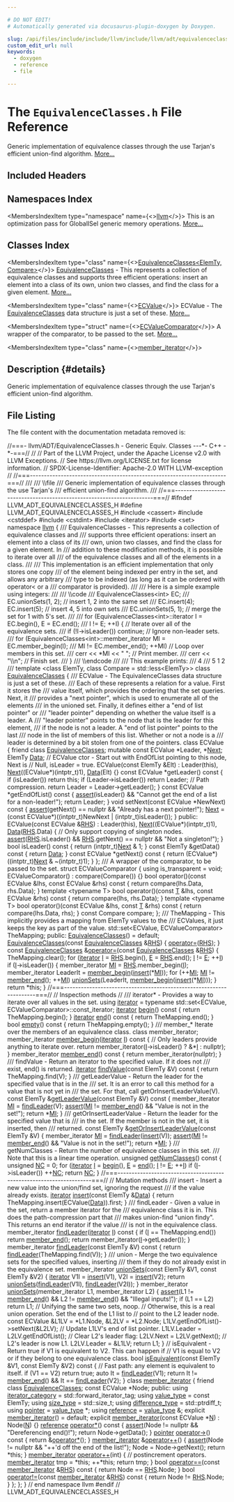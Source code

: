 ```yaml
---

# DO NOT EDIT!
# Automatically generated via docusaurus-plugin-doxygen by Doxygen.

slug: /api/files/include/include/llvm/include/llvm/adt/equivalenceclasses-h
custom_edit_url: null
keywords:
  - doxygen
  - reference
  - file

---
```





# The `EquivalenceClasses.h` File Reference

<DoxygenPage pluginConfig={pluginConfig}>

Generic implementation of equivalence classes through the use Tarjan&#39;s efficient union-find algorithm. <a href="#details">More...</a>

## Included Headers

<IncludesList>
<IncludesListItem
  filePath="cassert"
  permalink=""
  isLocal="false" />
<IncludesListItem
  filePath="cstddef"
  permalink=""
  isLocal="false" />
<IncludesListItem
  filePath="cstdint"
  permalink=""
  isLocal="false" />
<IncludesListItem
  filePath="iterator"
  permalink=""
  isLocal="false" />
<IncludesListItem
  filePath="set"
  permalink=""
  isLocal="false" />
</IncludesList>

## Namespaces Index

<MembersIndex>

<MembersIndexItem
  type="namespace"
  name={<><a href="/docs/api/namespaces/llvm">llvm</a></>}>
This is an optimization pass for GlobalISel generic memory operations. <a href="/docs/api/namespaces/llvm/#details">More...</a>
</MembersIndexItem>

</MembersIndex>

## Classes Index

<MembersIndex>

<MembersIndexItem
  type="class"
  name={<><a href="/docs/api/classes/llvm/equivalenceclasses">EquivalenceClasses&lt;ElemTy, Compare&gt;</a></>}>
<a href="/docs/api/classes/llvm/equivalenceclasses">EquivalenceClasses</a> - This represents a collection of equivalence classes and supports three efficient operations: insert an element into a class of its own, union two classes, and find the class for a given element. <a href="/docs/api/classes/llvm/equivalenceclasses/#details">More...</a>
</MembersIndexItem>

<MembersIndexItem
  type="class"
  name={<><a href="/docs/api/classes/llvm/equivalenceclasses/ecvalue">ECValue</a></>}>
ECValue - The <a href="/docs/api/classes/llvm/equivalenceclasses">EquivalenceClasses</a> data structure is just a set of these. <a href="/docs/api/classes/llvm/equivalenceclasses/ecvalue/#details">More...</a>
</MembersIndexItem>

<MembersIndexItem
  type="struct"
  name={<><a href="/docs/api/structs/llvm/equivalenceclasses/ecvaluecomparator">ECValueComparator</a></>}>
A wrapper of the comparator, to be passed to the set. <a href="/docs/api/structs/llvm/equivalenceclasses/ecvaluecomparator/#details">More...</a>
</MembersIndexItem>

<MembersIndexItem
  type="class"
  name={<><a href="/docs/api/classes/llvm/equivalenceclasses/member-iterator">member_iterator</a></>}>
</MembersIndexItem>

</MembersIndex>

## Description {#details}

Generic implementation of equivalence classes through the use Tarjan&#39;s efficient union-find algorithm.

## File Listing

The file content with the documentation metadata removed is:

<ProgramListing>

<Link id="l00001" /><CodeLine lineNumber="1"><span class="doxyHighlightComment">//===- llvm/ADT/EquivalenceClasses.h - Generic Equiv. Classes ---&#42;- C++ -&#42;-===//</span></CodeLine>
<Link id="l00002" /><CodeLine lineNumber="2"><span class="doxyHighlightComment">//</span></CodeLine>
<Link id="l00003" /><CodeLine lineNumber="3"><span class="doxyHighlightComment">// Part of the LLVM Project, under the Apache License v2.0 with LLVM Exceptions.</span></CodeLine>
<Link id="l00004" /><CodeLine lineNumber="4"><span class="doxyHighlightComment">// See https://llvm.org/LICENSE.txt for license information.</span></CodeLine>
<Link id="l00005" /><CodeLine lineNumber="5"><span class="doxyHighlightComment">// SPDX-License-Identifier: Apache-2.0 WITH LLVM-exception</span></CodeLine>
<Link id="l00006" /><CodeLine lineNumber="6"><span class="doxyHighlightComment">//</span></CodeLine>
<Link id="l00007" /><CodeLine lineNumber="7"><span class="doxyHighlightComment">//===----------------------------------------------------------------------===//</span></CodeLine>
<Link id="l00008" /><CodeLine lineNumber="8"><span class="doxyHighlightComment">///</span></CodeLine>
<Link id="l00009" /><CodeLine lineNumber="9"><span class="doxyHighlightComment">/// \\file</span></CodeLine>
<Link id="l00010" /><CodeLine lineNumber="10"><span class="doxyHighlightComment">/// Generic implementation of equivalence classes through the use Tarjan&#39;s</span></CodeLine>
<Link id="l00011" /><CodeLine lineNumber="11"><span class="doxyHighlightComment">/// efficient union-find algorithm.</span></CodeLine>
<Link id="l00012" /><CodeLine lineNumber="12"><span class="doxyHighlightComment">///</span></CodeLine>
<Link id="l00013" /><CodeLine lineNumber="13"><span class="doxyHighlightComment">//===----------------------------------------------------------------------===//</span></CodeLine>
<Link id="l00014" /><CodeLine lineNumber="14"></CodeLine>
<Link id="l00015" /><CodeLine lineNumber="15"><span class="doxyHighlightPreprocessor">#ifndef LLVM&#95;ADT&#95;EQUIVALENCECLASSES&#95;H</span></CodeLine>
<Link id="l00016" /><CodeLine lineNumber="16"><span class="doxyHighlightPreprocessor">#define LLVM&#95;ADT&#95;EQUIVALENCECLASSES&#95;H</span></CodeLine>
<Link id="l00017" /><CodeLine lineNumber="17"></CodeLine>
<Link id="l00018" /><CodeLine lineNumber="18"><span class="doxyHighlightPreprocessor">#include &lt;cassert&gt;</span></CodeLine>
<Link id="l00019" /><CodeLine lineNumber="19"><span class="doxyHighlightPreprocessor">#include &lt;cstddef&gt;</span></CodeLine>
<Link id="l00020" /><CodeLine lineNumber="20"><span class="doxyHighlightPreprocessor">#include &lt;cstdint&gt;</span></CodeLine>
<Link id="l00021" /><CodeLine lineNumber="21"><span class="doxyHighlightPreprocessor">#include &lt;iterator&gt;</span></CodeLine>
<Link id="l00022" /><CodeLine lineNumber="22"><span class="doxyHighlightPreprocessor">#include &lt;set&gt;</span></CodeLine>
<Link id="l00023" /><CodeLine lineNumber="23"></CodeLine>
<Link id="l00024" /><CodeLine lineNumber="24"><span class="doxyHighlightKeyword">namespace </span><span class="doxyHighlight"><a href="/docs/api/namespaces/llvm">llvm</a> &#123;</span></CodeLine>
<Link id="l00025" /><CodeLine lineNumber="25"></CodeLine>
<Link id="l00026" /><CodeLine lineNumber="26"><span class="doxyHighlightComment">/// EquivalenceClasses - This represents a collection of equivalence classes and</span></CodeLine>
<Link id="l00027" /><CodeLine lineNumber="27"><span class="doxyHighlightComment">/// supports three efficient operations: insert an element into a class of its</span></CodeLine>
<Link id="l00028" /><CodeLine lineNumber="28"><span class="doxyHighlightComment">/// own, union two classes, and find the class for a given element.  In</span></CodeLine>
<Link id="l00029" /><CodeLine lineNumber="29"><span class="doxyHighlightComment">/// addition to these modification methods, it is possible to iterate over all</span></CodeLine>
<Link id="l00030" /><CodeLine lineNumber="30"><span class="doxyHighlightComment">/// of the equivalence classes and all of the elements in a class.</span></CodeLine>
<Link id="l00031" /><CodeLine lineNumber="31"><span class="doxyHighlightComment">///</span></CodeLine>
<Link id="l00032" /><CodeLine lineNumber="32"><span class="doxyHighlightComment">/// This implementation is an efficient implementation that only stores one copy</span></CodeLine>
<Link id="l00033" /><CodeLine lineNumber="33"><span class="doxyHighlightComment">/// of the element being indexed per entry in the set, and allows any arbitrary</span></CodeLine>
<Link id="l00034" /><CodeLine lineNumber="34"><span class="doxyHighlightComment">/// type to be indexed (as long as it can be ordered with operator&lt; or a</span></CodeLine>
<Link id="l00035" /><CodeLine lineNumber="35"><span class="doxyHighlightComment">/// comparator is provided).</span></CodeLine>
<Link id="l00036" /><CodeLine lineNumber="36"><span class="doxyHighlightComment">///</span></CodeLine>
<Link id="l00037" /><CodeLine lineNumber="37"><span class="doxyHighlightComment">/// Here is a simple example using integers:</span></CodeLine>
<Link id="l00038" /><CodeLine lineNumber="38"><span class="doxyHighlightComment">///</span></CodeLine>
<Link id="l00039" /><CodeLine lineNumber="39"><span class="doxyHighlightComment">/// \\code</span></CodeLine>
<Link id="l00040" /><CodeLine lineNumber="40"><span class="doxyHighlightComment">///  EquivalenceClasses&lt;int&gt; EC;</span></CodeLine>
<Link id="l00041" /><CodeLine lineNumber="41"><span class="doxyHighlightComment">///  EC.unionSets(1, 2);                // insert 1, 2 into the same set</span></CodeLine>
<Link id="l00042" /><CodeLine lineNumber="42"><span class="doxyHighlightComment">///  EC.insert(4); EC.insert(5);        // insert 4, 5 into own sets</span></CodeLine>
<Link id="l00043" /><CodeLine lineNumber="43"><span class="doxyHighlightComment">///  EC.unionSets(5, 1);                // merge the set for 1 with 5&#39;s set.</span></CodeLine>
<Link id="l00044" /><CodeLine lineNumber="44"><span class="doxyHighlightComment">///</span></CodeLine>
<Link id="l00045" /><CodeLine lineNumber="45"><span class="doxyHighlightComment">///  for (EquivalenceClasses&lt;int&gt;::iterator I = EC.begin(), E = EC.end();</span></CodeLine>
<Link id="l00046" /><CodeLine lineNumber="46"><span class="doxyHighlightComment">///       I != E; ++I) &#123;           // Iterate over all of the equivalence sets.</span></CodeLine>
<Link id="l00047" /><CodeLine lineNumber="47"><span class="doxyHighlightComment">///    if (!I-&gt;isLeader()) continue;   // Ignore non-leader sets.</span></CodeLine>
<Link id="l00048" /><CodeLine lineNumber="48"><span class="doxyHighlightComment">///    for (EquivalenceClasses&lt;int&gt;::member&#95;iterator MI = EC.member&#95;begin(I);</span></CodeLine>
<Link id="l00049" /><CodeLine lineNumber="49"><span class="doxyHighlightComment">///         MI != EC.member&#95;end(); ++MI)   // Loop over members in this set.</span></CodeLine>
<Link id="l00050" /><CodeLine lineNumber="50"><span class="doxyHighlightComment">///      cerr &lt;&lt; &#42;MI &lt;&lt; &quot; &quot;;  // Print member.</span></CodeLine>
<Link id="l00051" /><CodeLine lineNumber="51"><span class="doxyHighlightComment">///    cerr &lt;&lt; &quot;\\n&quot;;   // Finish set.</span></CodeLine>
<Link id="l00052" /><CodeLine lineNumber="52"><span class="doxyHighlightComment">///  &#125;</span></CodeLine>
<Link id="l00053" /><CodeLine lineNumber="53"><span class="doxyHighlightComment">/// \\endcode</span></CodeLine>
<Link id="l00054" /><CodeLine lineNumber="54"><span class="doxyHighlightComment">///</span></CodeLine>
<Link id="l00055" /><CodeLine lineNumber="55"><span class="doxyHighlightComment">/// This example prints:</span></CodeLine>
<Link id="l00056" /><CodeLine lineNumber="56"><span class="doxyHighlightComment">///   4</span></CodeLine>
<Link id="l00057" /><CodeLine lineNumber="57"><span class="doxyHighlightComment">///   5 1 2</span></CodeLine>
<Link id="l00058" /><CodeLine lineNumber="58"><span class="doxyHighlightComment">///</span></CodeLine>
<Link id="l00059" /><CodeLine lineNumber="59"><span class="doxyHighlightKeyword">template</span><span class="doxyHighlight"> &lt;</span><span class="doxyHighlightKeyword">class</span><span class="doxyHighlight"> ElemTy, </span><span class="doxyHighlightKeyword">class</span><span class="doxyHighlight"> Compare = std::less&lt;ElemTy&gt;&gt;</span></CodeLine>
<Link id="l00060" /><CodeLine lineNumber="60" lineLink="/docs/api/classes/llvm/equivalenceclasses"><span class="doxyHighlightKeyword">class </span><span class="doxyHighlight"><a href="/docs/api/classes/llvm/equivalenceclasses/#a9dc0b27026bcd7953eada1a9f3c6d1c8">EquivalenceClasses</a> &#123;</span></CodeLine>
<Link id="l00061" /><CodeLine lineNumber="61"><span class="doxyHighlightComment">  /// ECValue - The EquivalenceClasses data structure is just a set of these.</span></CodeLine>
<Link id="l00062" /><CodeLine lineNumber="62"><span class="doxyHighlightComment">  /// Each of these represents a relation for a value.  First it stores the</span></CodeLine>
<Link id="l00063" /><CodeLine lineNumber="63"><span class="doxyHighlightComment">  /// value itself, which provides the ordering that the set queries.  Next, it</span></CodeLine>
<Link id="l00064" /><CodeLine lineNumber="64"><span class="doxyHighlightComment">  /// provides a &quot;next pointer&quot;, which is used to enumerate all of the elements</span></CodeLine>
<Link id="l00065" /><CodeLine lineNumber="65"><span class="doxyHighlightComment">  /// in the unioned set.  Finally, it defines either a &quot;end of list pointer&quot; or</span></CodeLine>
<Link id="l00066" /><CodeLine lineNumber="66"><span class="doxyHighlightComment">  /// &quot;leader pointer&quot; depending on whether the value itself is a leader.  A</span></CodeLine>
<Link id="l00067" /><CodeLine lineNumber="67"><span class="doxyHighlightComment">  /// &quot;leader pointer&quot; points to the node that is the leader for this element,</span></CodeLine>
<Link id="l00068" /><CodeLine lineNumber="68"><span class="doxyHighlightComment">  /// if the node is not a leader.  A &quot;end of list pointer&quot; points to the last</span></CodeLine>
<Link id="l00069" /><CodeLine lineNumber="69"><span class="doxyHighlightComment">  /// node in the list of members of this list.  Whether or not a node is a</span></CodeLine>
<Link id="l00070" /><CodeLine lineNumber="70"><span class="doxyHighlightComment">  /// leader is determined by a bit stolen from one of the pointers.</span></CodeLine>
<Link id="l00071" /><CodeLine lineNumber="71"><span class="doxyHighlight">  </span><span class="doxyHighlightKeyword">class </span><span class="doxyHighlight">ECValue &#123;</span></CodeLine>
<Link id="l00072" /><CodeLine lineNumber="72"><span class="doxyHighlight">    </span><span class="doxyHighlightKeyword">friend</span><span class="doxyHighlight"> </span><span class="doxyHighlightKeyword">class </span><span class="doxyHighlight"><a href="/docs/api/classes/llvm/equivalenceclasses/#a9dc0b27026bcd7953eada1a9f3c6d1c8">EquivalenceClasses</a>;</span></CodeLine>
<Link id="l00073" /><CodeLine lineNumber="73"></CodeLine>
<Link id="l00074" /><CodeLine lineNumber="74"><span class="doxyHighlight">    </span><span class="doxyHighlightKeyword">mutable</span><span class="doxyHighlight"> </span><span class="doxyHighlightKeyword">const</span><span class="doxyHighlight"> ECValue &#42;Leader, &#42;<a href="/docs/api/namespaces/llvm/#ab13c360340346d082b959b8cd79f2c1a">Next</a>;</span></CodeLine>
<Link id="l00075" /><CodeLine lineNumber="75"><span class="doxyHighlight">    ElemTy <a href="/docs/api/namespaces/llvm/#aa20539e89704d20b98b97e9c3feac934">Data</a>;</span></CodeLine>
<Link id="l00076" /><CodeLine lineNumber="76"></CodeLine>
<Link id="l00077" /><CodeLine lineNumber="77"><span class="doxyHighlight">    </span><span class="doxyHighlightComment">// ECValue ctor - Start out with EndOfList pointing to this node, Next is</span></CodeLine>
<Link id="l00078" /><CodeLine lineNumber="78"><span class="doxyHighlight">    </span><span class="doxyHighlightComment">// Null, isLeader = true.</span></CodeLine>
<Link id="l00079" /><CodeLine lineNumber="79"><span class="doxyHighlight">    ECValue(</span><span class="doxyHighlightKeyword">const</span><span class="doxyHighlight"> ElemTy &amp;Elt)</span></CodeLine>
<Link id="l00080" /><CodeLine lineNumber="80"><span class="doxyHighlight">      : Leader(</span><span class="doxyHighlightKeyword">this</span><span class="doxyHighlight">), <a href="/docs/api/namespaces/llvm/#ab13c360340346d082b959b8cd79f2c1a">Next</a>((ECValue&#42;)(intptr&#95;t)1), <a href="/docs/api/namespaces/llvm/#aa20539e89704d20b98b97e9c3feac934">Data</a>(Elt) &#123;&#125;</span></CodeLine>
<Link id="l00081" /><CodeLine lineNumber="81"></CodeLine>
<Link id="l00082" /><CodeLine lineNumber="82"><span class="doxyHighlight">    </span><span class="doxyHighlightKeyword">const</span><span class="doxyHighlight"> ECValue &#42;getLeader()</span><span class="doxyHighlightKeyword"> const </span><span class="doxyHighlight">&#123;</span></CodeLine>
<Link id="l00083" /><CodeLine lineNumber="83"><span class="doxyHighlight">      </span><span class="doxyHighlightKeywordFlow">if</span><span class="doxyHighlight"> (isLeader()) </span><span class="doxyHighlightKeywordFlow">return</span><span class="doxyHighlight"> </span><span class="doxyHighlightKeyword">this</span><span class="doxyHighlight">;</span></CodeLine>
<Link id="l00084" /><CodeLine lineNumber="84"><span class="doxyHighlight">      </span><span class="doxyHighlightKeywordFlow">if</span><span class="doxyHighlight"> (Leader-&gt;isLeader()) </span><span class="doxyHighlightKeywordFlow">return</span><span class="doxyHighlight"> Leader;</span></CodeLine>
<Link id="l00085" /><CodeLine lineNumber="85"><span class="doxyHighlight">      </span><span class="doxyHighlightComment">// Path compression.</span></CodeLine>
<Link id="l00086" /><CodeLine lineNumber="86"><span class="doxyHighlight">      </span><span class="doxyHighlightKeywordFlow">return</span><span class="doxyHighlight"> Leader = Leader-&gt;getLeader();</span></CodeLine>
<Link id="l00087" /><CodeLine lineNumber="87"><span class="doxyHighlight">    &#125;</span></CodeLine>
<Link id="l00088" /><CodeLine lineNumber="88"></CodeLine>
<Link id="l00089" /><CodeLine lineNumber="89"><span class="doxyHighlight">    </span><span class="doxyHighlightKeyword">const</span><span class="doxyHighlight"> ECValue &#42;getEndOfList()</span><span class="doxyHighlightKeyword"> const </span><span class="doxyHighlight">&#123;</span></CodeLine>
<Link id="l00090" /><CodeLine lineNumber="90"><span class="doxyHighlight">      <a href="/docs/api/files/lib/lib/target/lib/target/amdgpu/silowercontrolflow-cpp/#a4868c5d81c5ccc98c47aeab6244346a0">assert</a>(isLeader() &amp;&amp; </span><span class="doxyHighlightStringLiteral">&quot;Cannot get the end of a list for a non-leader!&quot;</span><span class="doxyHighlight">);</span></CodeLine>
<Link id="l00091" /><CodeLine lineNumber="91"><span class="doxyHighlight">      </span><span class="doxyHighlightKeywordFlow">return</span><span class="doxyHighlight"> Leader;</span></CodeLine>
<Link id="l00092" /><CodeLine lineNumber="92"><span class="doxyHighlight">    &#125;</span></CodeLine>
<Link id="l00093" /><CodeLine lineNumber="93"></CodeLine>
<Link id="l00094" /><CodeLine lineNumber="94"><span class="doxyHighlight">    </span><span class="doxyHighlightKeywordType">void</span><span class="doxyHighlight"> setNext(</span><span class="doxyHighlightKeyword">const</span><span class="doxyHighlight"> ECValue &#42;NewNext)</span><span class="doxyHighlightKeyword"> const </span><span class="doxyHighlight">&#123;</span></CodeLine>
<Link id="l00095" /><CodeLine lineNumber="95"><span class="doxyHighlight">      <a href="/docs/api/files/lib/lib/target/lib/target/amdgpu/silowercontrolflow-cpp/#a4868c5d81c5ccc98c47aeab6244346a0">assert</a>(getNext() == </span><span class="doxyHighlightKeyword">nullptr</span><span class="doxyHighlight"> &amp;&amp; </span><span class="doxyHighlightStringLiteral">&quot;Already has a next pointer!&quot;</span><span class="doxyHighlight">);</span></CodeLine>
<Link id="l00096" /><CodeLine lineNumber="96"><span class="doxyHighlight">      <a href="/docs/api/namespaces/llvm/#ab13c360340346d082b959b8cd79f2c1a">Next</a> = (</span><span class="doxyHighlightKeyword">const</span><span class="doxyHighlight"> ECValue&#42;)((intptr&#95;t)NewNext | (intptr&#95;t)isLeader());</span></CodeLine>
<Link id="l00097" /><CodeLine lineNumber="97"><span class="doxyHighlight">    &#125;</span></CodeLine>
<Link id="l00098" /><CodeLine lineNumber="98"></CodeLine>
<Link id="l00099" /><CodeLine lineNumber="99"><span class="doxyHighlight">  </span><span class="doxyHighlightKeyword">public</span><span class="doxyHighlight">:</span></CodeLine>
<Link id="l00100" /><CodeLine lineNumber="100"><span class="doxyHighlight">    ECValue(</span><span class="doxyHighlightKeyword">const</span><span class="doxyHighlight"> ECValue &amp;<a href="/docs/api/files/lib/lib/target/lib/target/x86/x86partialreduction-cpp/#a87b8bfbbe9d8f7146d7f20a5fb42efd0">RHS</a>) : Leader(</span><span class="doxyHighlightKeyword">this</span><span class="doxyHighlight">), <a href="/docs/api/namespaces/llvm/#ab13c360340346d082b959b8cd79f2c1a">Next</a>((ECValue&#42;)(intptr&#95;t)1),</span></CodeLine>
<Link id="l00101" /><CodeLine lineNumber="101"><span class="doxyHighlight">                                  <a href="/docs/api/namespaces/llvm/#aa20539e89704d20b98b97e9c3feac934">Data</a>(<a href="/docs/api/files/lib/lib/target/lib/target/x86/x86partialreduction-cpp/#a87b8bfbbe9d8f7146d7f20a5fb42efd0">RHS</a>.Data) &#123;</span></CodeLine>
<Link id="l00102" /><CodeLine lineNumber="102"><span class="doxyHighlight">      </span><span class="doxyHighlightComment">// Only support copying of singleton nodes.</span></CodeLine>
<Link id="l00103" /><CodeLine lineNumber="103"><span class="doxyHighlight">      <a href="/docs/api/files/lib/lib/target/lib/target/amdgpu/silowercontrolflow-cpp/#a4868c5d81c5ccc98c47aeab6244346a0">assert</a>(<a href="/docs/api/files/lib/lib/target/lib/target/x86/x86partialreduction-cpp/#a87b8bfbbe9d8f7146d7f20a5fb42efd0">RHS</a>.isLeader() &amp;&amp; <a href="/docs/api/files/lib/lib/target/lib/target/x86/x86partialreduction-cpp/#a87b8bfbbe9d8f7146d7f20a5fb42efd0">RHS</a>.getNext() == </span><span class="doxyHighlightKeyword">nullptr</span><span class="doxyHighlight"> &amp;&amp; </span><span class="doxyHighlightStringLiteral">&quot;Not a singleton!&quot;</span><span class="doxyHighlight">);</span></CodeLine>
<Link id="l00104" /><CodeLine lineNumber="104"><span class="doxyHighlight">    &#125;</span></CodeLine>
<Link id="l00105" /><CodeLine lineNumber="105"></CodeLine>
<Link id="l00106" /><CodeLine lineNumber="106"><span class="doxyHighlight">    </span><span class="doxyHighlightKeywordType">bool</span><span class="doxyHighlight"> isLeader()</span><span class="doxyHighlightKeyword"> const </span><span class="doxyHighlight">&#123; </span><span class="doxyHighlightKeywordFlow">return</span><span class="doxyHighlight"> (intptr&#95;t)<a href="/docs/api/namespaces/llvm/#ab13c360340346d082b959b8cd79f2c1a">Next</a> &amp; 1; &#125;</span></CodeLine>
<Link id="l00107" /><CodeLine lineNumber="107"><span class="doxyHighlight">    </span><span class="doxyHighlightKeyword">const</span><span class="doxyHighlight"> ElemTy &amp;getData()</span><span class="doxyHighlightKeyword"> const </span><span class="doxyHighlight">&#123; </span><span class="doxyHighlightKeywordFlow">return</span><span class="doxyHighlight"> <a href="/docs/api/namespaces/llvm/#aa20539e89704d20b98b97e9c3feac934">Data</a>; &#125;</span></CodeLine>
<Link id="l00108" /><CodeLine lineNumber="108"></CodeLine>
<Link id="l00109" /><CodeLine lineNumber="109"><span class="doxyHighlight">    </span><span class="doxyHighlightKeyword">const</span><span class="doxyHighlight"> ECValue &#42;getNext()</span><span class="doxyHighlightKeyword"> const </span><span class="doxyHighlight">&#123;</span></CodeLine>
<Link id="l00110" /><CodeLine lineNumber="110"><span class="doxyHighlight">      </span><span class="doxyHighlightKeywordFlow">return</span><span class="doxyHighlight"> (ECValue&#42;)((intptr&#95;t)<a href="/docs/api/namespaces/llvm/#ab13c360340346d082b959b8cd79f2c1a">Next</a> &amp; ~(intptr&#95;t)1);</span></CodeLine>
<Link id="l00111" /><CodeLine lineNumber="111"><span class="doxyHighlight">    &#125;</span></CodeLine>
<Link id="l00112" /><CodeLine lineNumber="112"><span class="doxyHighlight">  &#125;;</span></CodeLine>
<Link id="l00113" /><CodeLine lineNumber="113"></CodeLine>
<Link id="l00114" /><CodeLine lineNumber="114"><span class="doxyHighlightComment">  /// A wrapper of the comparator, to be passed to the set.</span></CodeLine>
<Link id="l00115" /><CodeLine lineNumber="115"><span class="doxyHighlight">  </span><span class="doxyHighlightKeyword">struct </span><span class="doxyHighlight">ECValueComparator &#123;</span></CodeLine>
<Link id="l00116" /><CodeLine lineNumber="116"><span class="doxyHighlight">    </span><span class="doxyHighlightKeyword">using </span><span class="doxyHighlight">is&#95;transparent = void;</span></CodeLine>
<Link id="l00117" /><CodeLine lineNumber="117"></CodeLine>
<Link id="l00118" /><CodeLine lineNumber="118"><span class="doxyHighlight">    ECValueComparator() : compare(Compare()) &#123;&#125;</span></CodeLine>
<Link id="l00119" /><CodeLine lineNumber="119"></CodeLine>
<Link id="l00120" /><CodeLine lineNumber="120"><span class="doxyHighlight">    </span><span class="doxyHighlightKeywordType">bool</span><span class="doxyHighlight"> operator()(</span><span class="doxyHighlightKeyword">const</span><span class="doxyHighlight"> ECValue &amp;lhs, </span><span class="doxyHighlightKeyword">const</span><span class="doxyHighlight"> ECValue &amp;rhs)</span><span class="doxyHighlightKeyword"> const </span><span class="doxyHighlight">&#123;</span></CodeLine>
<Link id="l00121" /><CodeLine lineNumber="121"><span class="doxyHighlight">      </span><span class="doxyHighlightKeywordFlow">return</span><span class="doxyHighlight"> compare(lhs.Data, rhs.Data);</span></CodeLine>
<Link id="l00122" /><CodeLine lineNumber="122"><span class="doxyHighlight">    &#125;</span></CodeLine>
<Link id="l00123" /><CodeLine lineNumber="123"></CodeLine>
<Link id="l00124" /><CodeLine lineNumber="124"><span class="doxyHighlight">    </span><span class="doxyHighlightKeyword">template</span><span class="doxyHighlight"> &lt;</span><span class="doxyHighlightKeyword">typename</span><span class="doxyHighlight"> T&gt;</span></CodeLine>
<Link id="l00125" /><CodeLine lineNumber="125"><span class="doxyHighlight">    </span><span class="doxyHighlightKeywordType">bool</span><span class="doxyHighlight"> operator()(</span><span class="doxyHighlightKeyword">const</span><span class="doxyHighlight"> <a href="/docs/api/files/lib/lib/target/lib/target/mips/mips16isellowering-cpp/#a0acb682b8260ab1c60b918599864e2e5">T</a> &amp;lhs, </span><span class="doxyHighlightKeyword">const</span><span class="doxyHighlight"> ECValue &amp;rhs)</span><span class="doxyHighlightKeyword"> const </span><span class="doxyHighlight">&#123;</span></CodeLine>
<Link id="l00126" /><CodeLine lineNumber="126"><span class="doxyHighlight">      </span><span class="doxyHighlightKeywordFlow">return</span><span class="doxyHighlight"> compare(lhs, rhs.Data);</span></CodeLine>
<Link id="l00127" /><CodeLine lineNumber="127"><span class="doxyHighlight">    &#125;</span></CodeLine>
<Link id="l00128" /><CodeLine lineNumber="128"></CodeLine>
<Link id="l00129" /><CodeLine lineNumber="129"><span class="doxyHighlight">    </span><span class="doxyHighlightKeyword">template</span><span class="doxyHighlight"> &lt;</span><span class="doxyHighlightKeyword">typename</span><span class="doxyHighlight"> T&gt;</span></CodeLine>
<Link id="l00130" /><CodeLine lineNumber="130"><span class="doxyHighlight">    </span><span class="doxyHighlightKeywordType">bool</span><span class="doxyHighlight"> operator()(</span><span class="doxyHighlightKeyword">const</span><span class="doxyHighlight"> ECValue &amp;lhs, </span><span class="doxyHighlightKeyword">const</span><span class="doxyHighlight"> <a href="/docs/api/files/lib/lib/target/lib/target/mips/mips16isellowering-cpp/#a0acb682b8260ab1c60b918599864e2e5">T</a> &amp;rhs)</span><span class="doxyHighlightKeyword"> const </span><span class="doxyHighlight">&#123;</span></CodeLine>
<Link id="l00131" /><CodeLine lineNumber="131"><span class="doxyHighlight">      </span><span class="doxyHighlightKeywordFlow">return</span><span class="doxyHighlight"> compare(lhs.Data, rhs);</span></CodeLine>
<Link id="l00132" /><CodeLine lineNumber="132"><span class="doxyHighlight">    &#125;</span></CodeLine>
<Link id="l00133" /><CodeLine lineNumber="133"></CodeLine>
<Link id="l00134" /><CodeLine lineNumber="134"><span class="doxyHighlight">    </span><span class="doxyHighlightKeyword">const</span><span class="doxyHighlight"> Compare compare;</span></CodeLine>
<Link id="l00135" /><CodeLine lineNumber="135"><span class="doxyHighlight">  &#125;;</span></CodeLine>
<Link id="l00136" /><CodeLine lineNumber="136"></CodeLine>
<Link id="l00137" /><CodeLine lineNumber="137"><span class="doxyHighlightComment">  /// TheMapping - This implicitly provides a mapping from ElemTy values to the</span></CodeLine>
<Link id="l00138" /><CodeLine lineNumber="138"><span class="doxyHighlightComment">  /// ECValues, it just keeps the key as part of the value.</span></CodeLine>
<Link id="l00139" /><CodeLine lineNumber="139"><span class="doxyHighlight">  std::set&lt;ECValue, ECValueComparator&gt; TheMapping;</span></CodeLine>
<Link id="l00140" /><CodeLine lineNumber="140"></CodeLine>
<Link id="l00141" /><CodeLine lineNumber="141"><span class="doxyHighlightKeyword">public</span><span class="doxyHighlight">:</span></CodeLine>
<Link id="l00142" /><CodeLine lineNumber="142" lineLink="/docs/api/classes/llvm/equivalenceclasses/#a9dc0b27026bcd7953eada1a9f3c6d1c8"><span class="doxyHighlight">  <a href="/docs/api/classes/llvm/equivalenceclasses/#a9dc0b27026bcd7953eada1a9f3c6d1c8">EquivalenceClasses</a>() = </span><span class="doxyHighlightKeywordFlow">default</span><span class="doxyHighlight">;</span></CodeLine>
<Link id="l00143" /><CodeLine lineNumber="143" lineLink="/docs/api/classes/llvm/equivalenceclasses/#abd87362689b356e445f304da38054053"><span class="doxyHighlight">  <a href="/docs/api/classes/llvm/equivalenceclasses/#abd87362689b356e445f304da38054053">EquivalenceClasses</a>(</span><span class="doxyHighlightKeyword">const</span><span class="doxyHighlight"> <a href="/docs/api/classes/llvm/equivalenceclasses/#a9dc0b27026bcd7953eada1a9f3c6d1c8">EquivalenceClasses</a> &amp;<a href="/docs/api/files/lib/lib/target/lib/target/x86/x86partialreduction-cpp/#a87b8bfbbe9d8f7146d7f20a5fb42efd0">RHS</a>) &#123;</span></CodeLine>
<Link id="l00144" /><CodeLine lineNumber="144"><span class="doxyHighlight">    <a href="/docs/api/classes/llvm/equivalenceclasses/#aa32185c0533ff79a97c58515e3df87fe">operator=</a>(<a href="/docs/api/files/lib/lib/target/lib/target/x86/x86partialreduction-cpp/#a87b8bfbbe9d8f7146d7f20a5fb42efd0">RHS</a>);</span></CodeLine>
<Link id="l00145" /><CodeLine lineNumber="145"><span class="doxyHighlight">  &#125;</span></CodeLine>
<Link id="l00146" /><CodeLine lineNumber="146"></CodeLine>
<Link id="l00147" /><CodeLine lineNumber="147" lineLink="/docs/api/classes/llvm/equivalenceclasses/#aa32185c0533ff79a97c58515e3df87fe"><span class="doxyHighlight">  </span><span class="doxyHighlightKeyword">const</span><span class="doxyHighlight"> <a href="/docs/api/classes/llvm/equivalenceclasses/#a9dc0b27026bcd7953eada1a9f3c6d1c8">EquivalenceClasses</a> &amp;<a href="/docs/api/classes/llvm/equivalenceclasses/#aa32185c0533ff79a97c58515e3df87fe">operator=</a>(</span><span class="doxyHighlightKeyword">const</span><span class="doxyHighlight"> <a href="/docs/api/classes/llvm/equivalenceclasses/#a9dc0b27026bcd7953eada1a9f3c6d1c8">EquivalenceClasses</a> &amp;<a href="/docs/api/files/lib/lib/target/lib/target/x86/x86partialreduction-cpp/#a87b8bfbbe9d8f7146d7f20a5fb42efd0">RHS</a>) &#123;</span></CodeLine>
<Link id="l00148" /><CodeLine lineNumber="148"><span class="doxyHighlight">    TheMapping.clear();</span></CodeLine>
<Link id="l00149" /><CodeLine lineNumber="149"><span class="doxyHighlight">    </span><span class="doxyHighlightKeywordFlow">for</span><span class="doxyHighlight"> (<a href="/docs/api/classes/llvm/equivalenceclasses/#a0f6658f41713c51e16cb0eb989242c8f">iterator</a> <a href="/docs/api/files/lib/lib/support/md5-cpp/#ac0eafdc9ee161b71e7af98af736952fd">I</a> = <a href="/docs/api/files/lib/lib/target/lib/target/x86/x86partialreduction-cpp/#a87b8bfbbe9d8f7146d7f20a5fb42efd0">RHS</a>.begin(), <a href="/docs/api/files/lib/lib/ir/builtingcs-cpp/#abb2b3a60ccc38a28239e19a1646e0c8a">E</a> = <a href="/docs/api/files/lib/lib/target/lib/target/x86/x86partialreduction-cpp/#a87b8bfbbe9d8f7146d7f20a5fb42efd0">RHS</a>.end(); <a href="/docs/api/files/lib/lib/support/md5-cpp/#ac0eafdc9ee161b71e7af98af736952fd">I</a> != <a href="/docs/api/files/lib/lib/ir/builtingcs-cpp/#abb2b3a60ccc38a28239e19a1646e0c8a">E</a>; ++<a href="/docs/api/files/lib/lib/support/md5-cpp/#ac0eafdc9ee161b71e7af98af736952fd">I</a>)</span></CodeLine>
<Link id="l00150" /><CodeLine lineNumber="150"><span class="doxyHighlight">      </span><span class="doxyHighlightKeywordFlow">if</span><span class="doxyHighlight"> (<a href="/docs/api/files/lib/lib/support/md5-cpp/#ac0eafdc9ee161b71e7af98af736952fd">I</a>-&gt;isLeader()) &#123;</span></CodeLine>
<Link id="l00151" /><CodeLine lineNumber="151"><span class="doxyHighlight">        member&#95;iterator <a href="/docs/api/files/lib/lib/codegen/lib/codegen/globalisel/irtranslator-cpp/#abe44dfdea65b4f7e11e0a608ab708b76">MI</a> = <a href="/docs/api/files/lib/lib/target/lib/target/x86/x86partialreduction-cpp/#a87b8bfbbe9d8f7146d7f20a5fb42efd0">RHS</a>.member&#95;begin(<a href="/docs/api/files/lib/lib/support/md5-cpp/#ac0eafdc9ee161b71e7af98af736952fd">I</a>);</span></CodeLine>
<Link id="l00152" /><CodeLine lineNumber="152"><span class="doxyHighlight">        member&#95;iterator LeaderIt = <a href="/docs/api/classes/llvm/equivalenceclasses/#a9b2fb7a349a72d78d495c7a6af9150b2">member&#95;begin</a>(<a href="/docs/api/classes/llvm/equivalenceclasses/#a3374117a1d6fa56b240853fb8da871b1">insert</a>(&#42;<a href="/docs/api/files/lib/lib/codegen/lib/codegen/globalisel/irtranslator-cpp/#abe44dfdea65b4f7e11e0a608ab708b76">MI</a>));</span></CodeLine>
<Link id="l00153" /><CodeLine lineNumber="153"><span class="doxyHighlight">        </span><span class="doxyHighlightKeywordFlow">for</span><span class="doxyHighlight"> (++<a href="/docs/api/files/lib/lib/codegen/lib/codegen/globalisel/irtranslator-cpp/#abe44dfdea65b4f7e11e0a608ab708b76">MI</a>; <a href="/docs/api/files/lib/lib/codegen/lib/codegen/globalisel/irtranslator-cpp/#abe44dfdea65b4f7e11e0a608ab708b76">MI</a> != <a href="/docs/api/classes/llvm/equivalenceclasses/#a355ac386262a099693abd5b51c60e137">member&#95;end</a>(); ++<a href="/docs/api/files/lib/lib/codegen/lib/codegen/globalisel/irtranslator-cpp/#abe44dfdea65b4f7e11e0a608ab708b76">MI</a>)</span></CodeLine>
<Link id="l00154" /><CodeLine lineNumber="154"><span class="doxyHighlight">          <a href="/docs/api/classes/llvm/equivalenceclasses/#a9f74b404e98ecd2608f87f7d561771e2">unionSets</a>(LeaderIt, <a href="/docs/api/classes/llvm/equivalenceclasses/#a9b2fb7a349a72d78d495c7a6af9150b2">member&#95;begin</a>(<a href="/docs/api/classes/llvm/equivalenceclasses/#a3374117a1d6fa56b240853fb8da871b1">insert</a>(&#42;<a href="/docs/api/files/lib/lib/codegen/lib/codegen/globalisel/irtranslator-cpp/#abe44dfdea65b4f7e11e0a608ab708b76">MI</a>)));</span></CodeLine>
<Link id="l00155" /><CodeLine lineNumber="155"><span class="doxyHighlight">      &#125;</span></CodeLine>
<Link id="l00156" /><CodeLine lineNumber="156"><span class="doxyHighlight">    </span><span class="doxyHighlightKeywordFlow">return</span><span class="doxyHighlight"> &#42;</span><span class="doxyHighlightKeyword">this</span><span class="doxyHighlight">;</span></CodeLine>
<Link id="l00157" /><CodeLine lineNumber="157"><span class="doxyHighlight">  &#125;</span></CodeLine>
<Link id="l00158" /><CodeLine lineNumber="158"></CodeLine>
<Link id="l00159" /><CodeLine lineNumber="159"><span class="doxyHighlight">  </span><span class="doxyHighlightComment">//===--------------------------------------------------------------------===//</span></CodeLine>
<Link id="l00160" /><CodeLine lineNumber="160"><span class="doxyHighlight">  </span><span class="doxyHighlightComment">// Inspection methods</span></CodeLine>
<Link id="l00161" /><CodeLine lineNumber="161"><span class="doxyHighlight">  </span><span class="doxyHighlightComment">//</span></CodeLine>
<Link id="l00162" /><CodeLine lineNumber="162"></CodeLine>
<Link id="l00163" /><CodeLine lineNumber="163"><span class="doxyHighlightComment">  /// iterator&#42; - Provides a way to iterate over all values in the set.</span></CodeLine>
<Link id="l00164" /><CodeLine lineNumber="164" lineLink="/docs/api/classes/llvm/equivalenceclasses/#a0f6658f41713c51e16cb0eb989242c8f"><span class="doxyHighlight">  </span><span class="doxyHighlightKeyword">using </span><span class="doxyHighlight"><a href="/docs/api/classes/llvm/equivalenceclasses/#a0f6658f41713c51e16cb0eb989242c8f">iterator</a> =</span></CodeLine>
<Link id="l00165" /><CodeLine lineNumber="165"><span class="doxyHighlight">      </span><span class="doxyHighlightKeyword">typename</span><span class="doxyHighlight"> std::set&lt;ECValue, ECValueComparator&gt;::const&#95;iterator;</span></CodeLine>
<Link id="l00166" /><CodeLine lineNumber="166"></CodeLine>
<Link id="l00167" /><CodeLine lineNumber="167" lineLink="/docs/api/classes/llvm/equivalenceclasses/#a16b4dce05aecd01ea12d90301d275dbf"><span class="doxyHighlight">  <a href="/docs/api/classes/llvm/equivalenceclasses/#a0f6658f41713c51e16cb0eb989242c8f">iterator</a> <a href="/docs/api/classes/llvm/equivalenceclasses/#a16b4dce05aecd01ea12d90301d275dbf">begin</a>()</span><span class="doxyHighlightKeyword"> const </span><span class="doxyHighlight">&#123; </span><span class="doxyHighlightKeywordFlow">return</span><span class="doxyHighlight"> TheMapping.begin(); &#125;</span></CodeLine>
<Link id="l00168" /><CodeLine lineNumber="168" lineLink="/docs/api/classes/llvm/equivalenceclasses/#a7dff16816ce91085cecdc90e119356bc"><span class="doxyHighlight">  <a href="/docs/api/classes/llvm/equivalenceclasses/#a0f6658f41713c51e16cb0eb989242c8f">iterator</a> <a href="/docs/api/classes/llvm/equivalenceclasses/#a7dff16816ce91085cecdc90e119356bc">end</a>()</span><span class="doxyHighlightKeyword"> const </span><span class="doxyHighlight">&#123; </span><span class="doxyHighlightKeywordFlow">return</span><span class="doxyHighlight"> TheMapping.end(); &#125;</span></CodeLine>
<Link id="l00169" /><CodeLine lineNumber="169"></CodeLine>
<Link id="l00170" /><CodeLine lineNumber="170" lineLink="/docs/api/classes/llvm/equivalenceclasses/#ad4c32f51bafcb62c48aac61d332b0d09"><span class="doxyHighlight">  </span><span class="doxyHighlightKeywordType">bool</span><span class="doxyHighlight"> <a href="/docs/api/classes/llvm/equivalenceclasses/#ad4c32f51bafcb62c48aac61d332b0d09">empty</a>()</span><span class="doxyHighlightKeyword"> const </span><span class="doxyHighlight">&#123; </span><span class="doxyHighlightKeywordFlow">return</span><span class="doxyHighlight"> TheMapping.empty(); &#125;</span></CodeLine>
<Link id="l00171" /><CodeLine lineNumber="171"></CodeLine>
<Link id="l00172" /><CodeLine lineNumber="172"><span class="doxyHighlightComment">  /// member&#95;&#42; Iterate over the members of an equivalence class.</span></CodeLine>
<Link id="l00173" /><CodeLine lineNumber="173"><span class="doxyHighlight">  </span><span class="doxyHighlightKeyword">class </span><span class="doxyHighlight">member&#95;iterator;</span></CodeLine>
<Link id="l00174" /><CodeLine lineNumber="174" lineLink="/docs/api/classes/llvm/equivalenceclasses/#a9b2fb7a349a72d78d495c7a6af9150b2"><span class="doxyHighlight">  member&#95;iterator <a href="/docs/api/classes/llvm/equivalenceclasses/#a9b2fb7a349a72d78d495c7a6af9150b2">member&#95;begin</a>(<a href="/docs/api/classes/llvm/equivalenceclasses/#a0f6658f41713c51e16cb0eb989242c8f">iterator</a> <a href="/docs/api/files/lib/lib/support/md5-cpp/#ac0eafdc9ee161b71e7af98af736952fd">I</a>)</span><span class="doxyHighlightKeyword"> const </span><span class="doxyHighlight">&#123;</span></CodeLine>
<Link id="l00175" /><CodeLine lineNumber="175"><span class="doxyHighlight">    </span><span class="doxyHighlightComment">// Only leaders provide anything to iterate over.</span></CodeLine>
<Link id="l00176" /><CodeLine lineNumber="176"><span class="doxyHighlight">    </span><span class="doxyHighlightKeywordFlow">return</span><span class="doxyHighlight"> member&#95;iterator(<a href="/docs/api/files/lib/lib/support/md5-cpp/#ac0eafdc9ee161b71e7af98af736952fd">I</a>-&gt;isLeader() ? &amp;&#42;<a href="/docs/api/files/lib/lib/support/md5-cpp/#ac0eafdc9ee161b71e7af98af736952fd">I</a> : </span><span class="doxyHighlightKeyword">nullptr</span><span class="doxyHighlight">);</span></CodeLine>
<Link id="l00177" /><CodeLine lineNumber="177"><span class="doxyHighlight">  &#125;</span></CodeLine>
<Link id="l00178" /><CodeLine lineNumber="178" lineLink="/docs/api/classes/llvm/equivalenceclasses/#a355ac386262a099693abd5b51c60e137"><span class="doxyHighlight">  member&#95;iterator <a href="/docs/api/classes/llvm/equivalenceclasses/#a355ac386262a099693abd5b51c60e137">member&#95;end</a>()</span><span class="doxyHighlightKeyword"> const </span><span class="doxyHighlight">&#123;</span></CodeLine>
<Link id="l00179" /><CodeLine lineNumber="179"><span class="doxyHighlight">    </span><span class="doxyHighlightKeywordFlow">return</span><span class="doxyHighlight"> member&#95;iterator(</span><span class="doxyHighlightKeyword">nullptr</span><span class="doxyHighlight">);</span></CodeLine>
<Link id="l00180" /><CodeLine lineNumber="180"><span class="doxyHighlight">  &#125;</span></CodeLine>
<Link id="l00181" /><CodeLine lineNumber="181"></CodeLine>
<Link id="l00182" /><CodeLine lineNumber="182"><span class="doxyHighlightComment">  /// findValue - Return an iterator to the specified value.  If it does not</span></CodeLine>
<Link id="l00183" /><CodeLine lineNumber="183"><span class="doxyHighlightComment">  /// exist, end() is returned.</span></CodeLine>
<Link id="l00184" /><CodeLine lineNumber="184" lineLink="/docs/api/classes/llvm/equivalenceclasses/#a08a0899420552a8b2359ed963c77daa8"><span class="doxyHighlight">  <a href="/docs/api/classes/llvm/equivalenceclasses/#a0f6658f41713c51e16cb0eb989242c8f">iterator</a> <a href="/docs/api/classes/llvm/equivalenceclasses/#a08a0899420552a8b2359ed963c77daa8">findValue</a>(</span><span class="doxyHighlightKeyword">const</span><span class="doxyHighlight"> ElemTy &amp;V)</span><span class="doxyHighlightKeyword"> const </span><span class="doxyHighlight">&#123;</span></CodeLine>
<Link id="l00185" /><CodeLine lineNumber="185"><span class="doxyHighlight">    </span><span class="doxyHighlightKeywordFlow">return</span><span class="doxyHighlight"> TheMapping.find(V);</span></CodeLine>
<Link id="l00186" /><CodeLine lineNumber="186"><span class="doxyHighlight">  &#125;</span></CodeLine>
<Link id="l00187" /><CodeLine lineNumber="187"></CodeLine>
<Link id="l00188" /><CodeLine lineNumber="188"><span class="doxyHighlightComment">  /// getLeaderValue - Return the leader for the specified value that is in the</span></CodeLine>
<Link id="l00189" /><CodeLine lineNumber="189"><span class="doxyHighlightComment">  /// set.  It is an error to call this method for a value that is not yet in</span></CodeLine>
<Link id="l00190" /><CodeLine lineNumber="190"><span class="doxyHighlightComment">  /// the set.  For that, call getOrInsertLeaderValue(V).</span></CodeLine>
<Link id="l00191" /><CodeLine lineNumber="191" lineLink="/docs/api/classes/llvm/equivalenceclasses/#ac0ff4be03ce0a4d0b5b60c713db9aef3"><span class="doxyHighlight">  </span><span class="doxyHighlightKeyword">const</span><span class="doxyHighlight"> ElemTy &amp;<a href="/docs/api/classes/llvm/equivalenceclasses/#ac0ff4be03ce0a4d0b5b60c713db9aef3">getLeaderValue</a>(</span><span class="doxyHighlightKeyword">const</span><span class="doxyHighlight"> ElemTy &amp;V)</span><span class="doxyHighlightKeyword"> const </span><span class="doxyHighlight">&#123;</span></CodeLine>
<Link id="l00192" /><CodeLine lineNumber="192"><span class="doxyHighlight">    member&#95;iterator <a href="/docs/api/files/lib/lib/codegen/lib/codegen/globalisel/irtranslator-cpp/#abe44dfdea65b4f7e11e0a608ab708b76">MI</a> = <a href="/docs/api/classes/llvm/equivalenceclasses/#a108b85871dae49e6793d7aeeac969c5f">findLeader</a>(V);</span></CodeLine>
<Link id="l00193" /><CodeLine lineNumber="193"><span class="doxyHighlight">    <a href="/docs/api/files/lib/lib/target/lib/target/amdgpu/silowercontrolflow-cpp/#a4868c5d81c5ccc98c47aeab6244346a0">assert</a>(<a href="/docs/api/files/lib/lib/codegen/lib/codegen/globalisel/irtranslator-cpp/#abe44dfdea65b4f7e11e0a608ab708b76">MI</a> != <a href="/docs/api/classes/llvm/equivalenceclasses/#a355ac386262a099693abd5b51c60e137">member&#95;end</a>() &amp;&amp; </span><span class="doxyHighlightStringLiteral">&quot;Value is not in the set!&quot;</span><span class="doxyHighlight">);</span></CodeLine>
<Link id="l00194" /><CodeLine lineNumber="194"><span class="doxyHighlight">    </span><span class="doxyHighlightKeywordFlow">return</span><span class="doxyHighlight"> &#42;<a href="/docs/api/files/lib/lib/codegen/lib/codegen/globalisel/irtranslator-cpp/#abe44dfdea65b4f7e11e0a608ab708b76">MI</a>;</span></CodeLine>
<Link id="l00195" /><CodeLine lineNumber="195"><span class="doxyHighlight">  &#125;</span></CodeLine>
<Link id="l00196" /><CodeLine lineNumber="196"></CodeLine>
<Link id="l00197" /><CodeLine lineNumber="197"><span class="doxyHighlightComment">  /// getOrInsertLeaderValue - Return the leader for the specified value that is</span></CodeLine>
<Link id="l00198" /><CodeLine lineNumber="198"><span class="doxyHighlightComment">  /// in the set.  If the member is not in the set, it is inserted, then</span></CodeLine>
<Link id="l00199" /><CodeLine lineNumber="199"><span class="doxyHighlightComment">  /// returned.</span></CodeLine>
<Link id="l00200" /><CodeLine lineNumber="200" lineLink="/docs/api/classes/llvm/equivalenceclasses/#a2c9e1f400adf2107158b1588ac10faa6"><span class="doxyHighlight">  </span><span class="doxyHighlightKeyword">const</span><span class="doxyHighlight"> ElemTy &amp;<a href="/docs/api/classes/llvm/equivalenceclasses/#a2c9e1f400adf2107158b1588ac10faa6">getOrInsertLeaderValue</a>(</span><span class="doxyHighlightKeyword">const</span><span class="doxyHighlight"> ElemTy &amp;V) &#123;</span></CodeLine>
<Link id="l00201" /><CodeLine lineNumber="201"><span class="doxyHighlight">    member&#95;iterator <a href="/docs/api/files/lib/lib/codegen/lib/codegen/globalisel/irtranslator-cpp/#abe44dfdea65b4f7e11e0a608ab708b76">MI</a> = <a href="/docs/api/classes/llvm/equivalenceclasses/#a108b85871dae49e6793d7aeeac969c5f">findLeader</a>(<a href="/docs/api/classes/llvm/equivalenceclasses/#a3374117a1d6fa56b240853fb8da871b1">insert</a>(V));</span></CodeLine>
<Link id="l00202" /><CodeLine lineNumber="202"><span class="doxyHighlight">    <a href="/docs/api/files/lib/lib/target/lib/target/amdgpu/silowercontrolflow-cpp/#a4868c5d81c5ccc98c47aeab6244346a0">assert</a>(<a href="/docs/api/files/lib/lib/codegen/lib/codegen/globalisel/irtranslator-cpp/#abe44dfdea65b4f7e11e0a608ab708b76">MI</a> != <a href="/docs/api/classes/llvm/equivalenceclasses/#a355ac386262a099693abd5b51c60e137">member&#95;end</a>() &amp;&amp; </span><span class="doxyHighlightStringLiteral">&quot;Value is not in the set!&quot;</span><span class="doxyHighlight">);</span></CodeLine>
<Link id="l00203" /><CodeLine lineNumber="203"><span class="doxyHighlight">    </span><span class="doxyHighlightKeywordFlow">return</span><span class="doxyHighlight"> &#42;<a href="/docs/api/files/lib/lib/codegen/lib/codegen/globalisel/irtranslator-cpp/#abe44dfdea65b4f7e11e0a608ab708b76">MI</a>;</span></CodeLine>
<Link id="l00204" /><CodeLine lineNumber="204"><span class="doxyHighlight">  &#125;</span></CodeLine>
<Link id="l00205" /><CodeLine lineNumber="205"></CodeLine>
<Link id="l00206" /><CodeLine lineNumber="206"><span class="doxyHighlightComment">  /// getNumClasses - Return the number of equivalence classes in this set.</span></CodeLine>
<Link id="l00207" /><CodeLine lineNumber="207"><span class="doxyHighlightComment">  /// Note that this is a linear time operation.</span></CodeLine>
<Link id="l00208" /><CodeLine lineNumber="208" lineLink="/docs/api/classes/llvm/equivalenceclasses/#a47b18572e436b87afaa132e4e46656e7"><span class="doxyHighlight">  </span><span class="doxyHighlightKeywordType">unsigned</span><span class="doxyHighlight"> <a href="/docs/api/classes/llvm/equivalenceclasses/#a47b18572e436b87afaa132e4e46656e7">getNumClasses</a>()</span><span class="doxyHighlightKeyword"> const </span><span class="doxyHighlight">&#123;</span></CodeLine>
<Link id="l00209" /><CodeLine lineNumber="209"><span class="doxyHighlight">    </span><span class="doxyHighlightKeywordType">unsigned</span><span class="doxyHighlight"> <a href="/docs/api/files/lib/lib/support/regutils-h/#a1fa2460e32327ade49189c95740bc1b5">NC</a> = 0;</span></CodeLine>
<Link id="l00210" /><CodeLine lineNumber="210"><span class="doxyHighlight">    </span><span class="doxyHighlightKeywordFlow">for</span><span class="doxyHighlight"> (<a href="/docs/api/classes/llvm/equivalenceclasses/#a0f6658f41713c51e16cb0eb989242c8f">iterator</a> <a href="/docs/api/files/lib/lib/support/md5-cpp/#ac0eafdc9ee161b71e7af98af736952fd">I</a> = <a href="/docs/api/classes/llvm/equivalenceclasses/#a16b4dce05aecd01ea12d90301d275dbf">begin</a>(), <a href="/docs/api/files/lib/lib/ir/builtingcs-cpp/#abb2b3a60ccc38a28239e19a1646e0c8a">E</a> = <a href="/docs/api/classes/llvm/equivalenceclasses/#a7dff16816ce91085cecdc90e119356bc">end</a>(); <a href="/docs/api/files/lib/lib/support/md5-cpp/#ac0eafdc9ee161b71e7af98af736952fd">I</a> != <a href="/docs/api/files/lib/lib/ir/builtingcs-cpp/#abb2b3a60ccc38a28239e19a1646e0c8a">E</a>; ++<a href="/docs/api/files/lib/lib/support/md5-cpp/#ac0eafdc9ee161b71e7af98af736952fd">I</a>)</span></CodeLine>
<Link id="l00211" /><CodeLine lineNumber="211"><span class="doxyHighlight">      </span><span class="doxyHighlightKeywordFlow">if</span><span class="doxyHighlight"> (<a href="/docs/api/files/lib/lib/support/md5-cpp/#ac0eafdc9ee161b71e7af98af736952fd">I</a>-&gt;isLeader()) ++<a href="/docs/api/files/lib/lib/support/regutils-h/#a1fa2460e32327ade49189c95740bc1b5">NC</a>;</span></CodeLine>
<Link id="l00212" /><CodeLine lineNumber="212"><span class="doxyHighlight">    </span><span class="doxyHighlightKeywordFlow">return</span><span class="doxyHighlight"> <a href="/docs/api/files/lib/lib/support/regutils-h/#a1fa2460e32327ade49189c95740bc1b5">NC</a>;</span></CodeLine>
<Link id="l00213" /><CodeLine lineNumber="213"><span class="doxyHighlight">  &#125;</span></CodeLine>
<Link id="l00214" /><CodeLine lineNumber="214"></CodeLine>
<Link id="l00215" /><CodeLine lineNumber="215"><span class="doxyHighlight">  </span><span class="doxyHighlightComment">//===--------------------------------------------------------------------===//</span></CodeLine>
<Link id="l00216" /><CodeLine lineNumber="216"><span class="doxyHighlight">  </span><span class="doxyHighlightComment">// Mutation methods</span></CodeLine>
<Link id="l00217" /><CodeLine lineNumber="217"></CodeLine>
<Link id="l00218" /><CodeLine lineNumber="218"><span class="doxyHighlightComment">  /// insert - Insert a new value into the union/find set, ignoring the request</span></CodeLine>
<Link id="l00219" /><CodeLine lineNumber="219"><span class="doxyHighlightComment">  /// if the value already exists.</span></CodeLine>
<Link id="l00220" /><CodeLine lineNumber="220" lineLink="/docs/api/classes/llvm/equivalenceclasses/#a3374117a1d6fa56b240853fb8da871b1"><span class="doxyHighlight">  <a href="/docs/api/classes/llvm/equivalenceclasses/#a0f6658f41713c51e16cb0eb989242c8f">iterator</a> <a href="/docs/api/classes/llvm/equivalenceclasses/#a3374117a1d6fa56b240853fb8da871b1">insert</a>(</span><span class="doxyHighlightKeyword">const</span><span class="doxyHighlight"> ElemTy &amp;<a href="/docs/api/namespaces/llvm/#aa20539e89704d20b98b97e9c3feac934">Data</a>) &#123;</span></CodeLine>
<Link id="l00221" /><CodeLine lineNumber="221"><span class="doxyHighlight">    </span><span class="doxyHighlightKeywordFlow">return</span><span class="doxyHighlight"> TheMapping.insert(ECValue(<a href="/docs/api/namespaces/llvm/#aa20539e89704d20b98b97e9c3feac934">Data</a>)).first;</span></CodeLine>
<Link id="l00222" /><CodeLine lineNumber="222"><span class="doxyHighlight">  &#125;</span></CodeLine>
<Link id="l00223" /><CodeLine lineNumber="223"></CodeLine>
<Link id="l00224" /><CodeLine lineNumber="224"><span class="doxyHighlightComment">  /// findLeader - Given a value in the set, return a member iterator for the</span></CodeLine>
<Link id="l00225" /><CodeLine lineNumber="225"><span class="doxyHighlightComment">  /// equivalence class it is in.  This does the path-compression part that</span></CodeLine>
<Link id="l00226" /><CodeLine lineNumber="226"><span class="doxyHighlightComment">  /// makes union-find &quot;union findy&quot;.  This returns an end iterator if the value</span></CodeLine>
<Link id="l00227" /><CodeLine lineNumber="227"><span class="doxyHighlightComment">  /// is not in the equivalence class.</span></CodeLine>
<Link id="l00228" /><CodeLine lineNumber="228" lineLink="/docs/api/classes/llvm/equivalenceclasses/#a108b85871dae49e6793d7aeeac969c5f"><span class="doxyHighlight">  member&#95;iterator <a href="/docs/api/classes/llvm/equivalenceclasses/#a108b85871dae49e6793d7aeeac969c5f">findLeader</a>(<a href="/docs/api/classes/llvm/equivalenceclasses/#a0f6658f41713c51e16cb0eb989242c8f">iterator</a> <a href="/docs/api/files/lib/lib/support/md5-cpp/#ac0eafdc9ee161b71e7af98af736952fd">I</a>)</span><span class="doxyHighlightKeyword"> const </span><span class="doxyHighlight">&#123;</span></CodeLine>
<Link id="l00229" /><CodeLine lineNumber="229"><span class="doxyHighlight">    </span><span class="doxyHighlightKeywordFlow">if</span><span class="doxyHighlight"> (<a href="/docs/api/files/lib/lib/support/md5-cpp/#ac0eafdc9ee161b71e7af98af736952fd">I</a> == TheMapping.end()) </span><span class="doxyHighlightKeywordFlow">return</span><span class="doxyHighlight"> <a href="/docs/api/classes/llvm/equivalenceclasses/#a355ac386262a099693abd5b51c60e137">member&#95;end</a>();</span></CodeLine>
<Link id="l00230" /><CodeLine lineNumber="230"><span class="doxyHighlight">    </span><span class="doxyHighlightKeywordFlow">return</span><span class="doxyHighlight"> member&#95;iterator(<a href="/docs/api/files/lib/lib/support/md5-cpp/#ac0eafdc9ee161b71e7af98af736952fd">I</a>-&gt;getLeader());</span></CodeLine>
<Link id="l00231" /><CodeLine lineNumber="231"><span class="doxyHighlight">  &#125;</span></CodeLine>
<Link id="l00232" /><CodeLine lineNumber="232" lineLink="/docs/api/classes/llvm/equivalenceclasses/#a851430356c44176578007977c550f91d"><span class="doxyHighlight">  member&#95;iterator <a href="/docs/api/classes/llvm/equivalenceclasses/#a851430356c44176578007977c550f91d">findLeader</a>(</span><span class="doxyHighlightKeyword">const</span><span class="doxyHighlight"> ElemTy &amp;V)</span><span class="doxyHighlightKeyword"> const </span><span class="doxyHighlight">&#123;</span></CodeLine>
<Link id="l00233" /><CodeLine lineNumber="233"><span class="doxyHighlight">    </span><span class="doxyHighlightKeywordFlow">return</span><span class="doxyHighlight"> <a href="/docs/api/classes/llvm/equivalenceclasses/#a108b85871dae49e6793d7aeeac969c5f">findLeader</a>(TheMapping.find(V));</span></CodeLine>
<Link id="l00234" /><CodeLine lineNumber="234"><span class="doxyHighlight">  &#125;</span></CodeLine>
<Link id="l00235" /><CodeLine lineNumber="235"></CodeLine>
<Link id="l00236" /><CodeLine lineNumber="236"><span class="doxyHighlightComment">  /// union - Merge the two equivalence sets for the specified values, inserting</span></CodeLine>
<Link id="l00237" /><CodeLine lineNumber="237"><span class="doxyHighlightComment">  /// them if they do not already exist in the equivalence set.</span></CodeLine>
<Link id="l00238" /><CodeLine lineNumber="238" lineLink="/docs/api/classes/llvm/equivalenceclasses/#a9f74b404e98ecd2608f87f7d561771e2"><span class="doxyHighlight">  member&#95;iterator <a href="/docs/api/classes/llvm/equivalenceclasses/#a9f74b404e98ecd2608f87f7d561771e2">unionSets</a>(</span><span class="doxyHighlightKeyword">const</span><span class="doxyHighlight"> ElemTy &amp;V1, </span><span class="doxyHighlightKeyword">const</span><span class="doxyHighlight"> ElemTy &amp;V2) &#123;</span></CodeLine>
<Link id="l00239" /><CodeLine lineNumber="239"><span class="doxyHighlight">    <a href="/docs/api/classes/llvm/equivalenceclasses/#a0f6658f41713c51e16cb0eb989242c8f">iterator</a> V1I = <a href="/docs/api/classes/llvm/equivalenceclasses/#a3374117a1d6fa56b240853fb8da871b1">insert</a>(V1), V2I = <a href="/docs/api/classes/llvm/equivalenceclasses/#a3374117a1d6fa56b240853fb8da871b1">insert</a>(V2);</span></CodeLine>
<Link id="l00240" /><CodeLine lineNumber="240"><span class="doxyHighlight">    </span><span class="doxyHighlightKeywordFlow">return</span><span class="doxyHighlight"> <a href="/docs/api/classes/llvm/equivalenceclasses/#a9f74b404e98ecd2608f87f7d561771e2">unionSets</a>(<a href="/docs/api/classes/llvm/equivalenceclasses/#a108b85871dae49e6793d7aeeac969c5f">findLeader</a>(V1I), <a href="/docs/api/classes/llvm/equivalenceclasses/#a108b85871dae49e6793d7aeeac969c5f">findLeader</a>(V2I));</span></CodeLine>
<Link id="l00241" /><CodeLine lineNumber="241"><span class="doxyHighlight">  &#125;</span></CodeLine>
<Link id="l00242" /><CodeLine lineNumber="242" lineLink="/docs/api/classes/llvm/equivalenceclasses/#abf907bded6ddfb5a9bc7431f159b0046"><span class="doxyHighlight">  member&#95;iterator <a href="/docs/api/classes/llvm/equivalenceclasses/#abf907bded6ddfb5a9bc7431f159b0046">unionSets</a>(member&#95;iterator L1, member&#95;iterator L2) &#123;</span></CodeLine>
<Link id="l00243" /><CodeLine lineNumber="243"><span class="doxyHighlight">    <a href="/docs/api/files/lib/lib/target/lib/target/amdgpu/silowercontrolflow-cpp/#a4868c5d81c5ccc98c47aeab6244346a0">assert</a>(L1 != <a href="/docs/api/classes/llvm/equivalenceclasses/#a355ac386262a099693abd5b51c60e137">member&#95;end</a>() &amp;&amp; L2 != <a href="/docs/api/classes/llvm/equivalenceclasses/#a355ac386262a099693abd5b51c60e137">member&#95;end</a>() &amp;&amp; </span><span class="doxyHighlightStringLiteral">&quot;Illegal inputs!&quot;</span><span class="doxyHighlight">);</span></CodeLine>
<Link id="l00244" /><CodeLine lineNumber="244"><span class="doxyHighlight">    </span><span class="doxyHighlightKeywordFlow">if</span><span class="doxyHighlight"> (L1 == L2) </span><span class="doxyHighlightKeywordFlow">return</span><span class="doxyHighlight"> L1;   </span><span class="doxyHighlightComment">// Unifying the same two sets, noop.</span></CodeLine>
<Link id="l00245" /><CodeLine lineNumber="245"></CodeLine>
<Link id="l00246" /><CodeLine lineNumber="246"><span class="doxyHighlight">    </span><span class="doxyHighlightComment">// Otherwise, this is a real union operation.  Set the end of the L1 list to</span></CodeLine>
<Link id="l00247" /><CodeLine lineNumber="247"><span class="doxyHighlight">    </span><span class="doxyHighlightComment">// point to the L2 leader node.</span></CodeLine>
<Link id="l00248" /><CodeLine lineNumber="248"><span class="doxyHighlight">    </span><span class="doxyHighlightKeyword">const</span><span class="doxyHighlight"> ECValue &amp;L1LV = &#42;L1.Node, &amp;L2LV = &#42;L2.Node;</span></CodeLine>
<Link id="l00249" /><CodeLine lineNumber="249"><span class="doxyHighlight">    L1LV.getEndOfList()-&gt;setNext(&amp;L2LV);</span></CodeLine>
<Link id="l00250" /><CodeLine lineNumber="250"></CodeLine>
<Link id="l00251" /><CodeLine lineNumber="251"><span class="doxyHighlight">    </span><span class="doxyHighlightComment">// Update L1LV&#39;s end of list pointer.</span></CodeLine>
<Link id="l00252" /><CodeLine lineNumber="252"><span class="doxyHighlight">    L1LV.Leader = L2LV.getEndOfList();</span></CodeLine>
<Link id="l00253" /><CodeLine lineNumber="253"></CodeLine>
<Link id="l00254" /><CodeLine lineNumber="254"><span class="doxyHighlight">    </span><span class="doxyHighlightComment">// Clear L2&#39;s leader flag:</span></CodeLine>
<Link id="l00255" /><CodeLine lineNumber="255"><span class="doxyHighlight">    L2LV.Next = L2LV.getNext();</span></CodeLine>
<Link id="l00256" /><CodeLine lineNumber="256"></CodeLine>
<Link id="l00257" /><CodeLine lineNumber="257"><span class="doxyHighlight">    </span><span class="doxyHighlightComment">// L2&#39;s leader is now L1.</span></CodeLine>
<Link id="l00258" /><CodeLine lineNumber="258"><span class="doxyHighlight">    L2LV.Leader = &amp;L1LV;</span></CodeLine>
<Link id="l00259" /><CodeLine lineNumber="259"><span class="doxyHighlight">    </span><span class="doxyHighlightKeywordFlow">return</span><span class="doxyHighlight"> L1;</span></CodeLine>
<Link id="l00260" /><CodeLine lineNumber="260"><span class="doxyHighlight">  &#125;</span></CodeLine>
<Link id="l00261" /><CodeLine lineNumber="261"></CodeLine>
<Link id="l00262" /><CodeLine lineNumber="262"><span class="doxyHighlight">  </span><span class="doxyHighlightComment">// isEquivalent - Return true if V1 is equivalent to V2. This can happen if</span></CodeLine>
<Link id="l00263" /><CodeLine lineNumber="263"><span class="doxyHighlight">  </span><span class="doxyHighlightComment">// V1 is equal to V2 or if they belong to one equivalence class.</span></CodeLine>
<Link id="l00264" /><CodeLine lineNumber="264" lineLink="/docs/api/classes/llvm/equivalenceclasses/#aeecd078bb48b46969da2dcb745b0b0f0"><span class="doxyHighlight">  </span><span class="doxyHighlightKeywordType">bool</span><span class="doxyHighlight"> <a href="/docs/api/classes/llvm/equivalenceclasses/#aeecd078bb48b46969da2dcb745b0b0f0">isEquivalent</a>(</span><span class="doxyHighlightKeyword">const</span><span class="doxyHighlight"> ElemTy &amp;V1, </span><span class="doxyHighlightKeyword">const</span><span class="doxyHighlight"> ElemTy &amp;V2)</span><span class="doxyHighlightKeyword"> const </span><span class="doxyHighlight">&#123;</span></CodeLine>
<Link id="l00265" /><CodeLine lineNumber="265"><span class="doxyHighlight">    </span><span class="doxyHighlightComment">// Fast path: any element is equivalent to itself.</span></CodeLine>
<Link id="l00266" /><CodeLine lineNumber="266"><span class="doxyHighlight">    </span><span class="doxyHighlightKeywordFlow">if</span><span class="doxyHighlight"> (V1 == V2)</span></CodeLine>
<Link id="l00267" /><CodeLine lineNumber="267"><span class="doxyHighlight">      </span><span class="doxyHighlightKeywordFlow">return</span><span class="doxyHighlight"> </span><span class="doxyHighlightKeyword">true</span><span class="doxyHighlight">;</span></CodeLine>
<Link id="l00268" /><CodeLine lineNumber="268"><span class="doxyHighlight">    </span><span class="doxyHighlightKeyword">auto</span><span class="doxyHighlight"> It = <a href="/docs/api/classes/llvm/equivalenceclasses/#a108b85871dae49e6793d7aeeac969c5f">findLeader</a>(V1);</span></CodeLine>
<Link id="l00269" /><CodeLine lineNumber="269"><span class="doxyHighlight">    </span><span class="doxyHighlightKeywordFlow">return</span><span class="doxyHighlight"> It != <a href="/docs/api/classes/llvm/equivalenceclasses/#a355ac386262a099693abd5b51c60e137">member&#95;end</a>() &amp;&amp; It == <a href="/docs/api/classes/llvm/equivalenceclasses/#a108b85871dae49e6793d7aeeac969c5f">findLeader</a>(V2);</span></CodeLine>
<Link id="l00270" /><CodeLine lineNumber="270"><span class="doxyHighlight">  &#125;</span></CodeLine>
<Link id="l00271" /><CodeLine lineNumber="271"></CodeLine>
<Link id="l00272" /><CodeLine lineNumber="272" lineLink="/docs/api/classes/llvm/equivalenceclasses/member-iterator"><span class="doxyHighlight">  </span><span class="doxyHighlightKeyword">class </span><span class="doxyHighlight"><a href="/docs/api/classes/llvm/equivalenceclasses/member-iterator/#aeeefa826e727543053db16b50081e9c0">member&#95;iterator</a> &#123;</span></CodeLine>
<Link id="l00273" /><CodeLine lineNumber="273" lineLink="/docs/api/classes/llvm/equivalenceclasses/member-iterator/#a659ba614334c06ade7a867cba2b56c05"><span class="doxyHighlight">    </span><span class="doxyHighlightKeyword">friend</span><span class="doxyHighlight"> </span><span class="doxyHighlightKeyword">class </span><span class="doxyHighlight"><a href="/docs/api/classes/llvm/equivalenceclasses/member-iterator/#a659ba614334c06ade7a867cba2b56c05">EquivalenceClasses</a>;</span></CodeLine>
<Link id="l00274" /><CodeLine lineNumber="274"></CodeLine>
<Link id="l00275" /><CodeLine lineNumber="275"><span class="doxyHighlight">    </span><span class="doxyHighlightKeyword">const</span><span class="doxyHighlight"> ECValue &#42;Node;</span></CodeLine>
<Link id="l00276" /><CodeLine lineNumber="276"></CodeLine>
<Link id="l00277" /><CodeLine lineNumber="277"><span class="doxyHighlight">  </span><span class="doxyHighlightKeyword">public</span><span class="doxyHighlight">:</span></CodeLine>
<Link id="l00278" /><CodeLine lineNumber="278" lineLink="/docs/api/classes/llvm/equivalenceclasses/member-iterator/#ae92681e0b77679f9eb131cceff855d6d"><span class="doxyHighlight">    </span><span class="doxyHighlightKeyword">using </span><span class="doxyHighlight"><a href="/docs/api/classes/llvm/equivalenceclasses/member-iterator/#ae92681e0b77679f9eb131cceff855d6d">iterator&#95;category</a> = std::forward&#95;iterator&#95;tag;</span></CodeLine>
<Link id="l00279" /><CodeLine lineNumber="279" lineLink="/docs/api/classes/llvm/equivalenceclasses/member-iterator/#a4c494dd8a6a63abf422f79a25c53a297"><span class="doxyHighlight">    </span><span class="doxyHighlightKeyword">using </span><span class="doxyHighlight"><a href="/docs/api/classes/llvm/equivalenceclasses/member-iterator/#a4c494dd8a6a63abf422f79a25c53a297">value&#95;type</a> = </span><span class="doxyHighlightKeyword">const</span><span class="doxyHighlight"> ElemTy;</span></CodeLine>
<Link id="l00280" /><CodeLine lineNumber="280" lineLink="/docs/api/classes/llvm/equivalenceclasses/member-iterator/#aad26020484928c8dfda7f42d08805e1e"><span class="doxyHighlight">    </span><span class="doxyHighlightKeyword">using </span><span class="doxyHighlight"><a href="/docs/api/classes/llvm/equivalenceclasses/member-iterator/#aad26020484928c8dfda7f42d08805e1e">size&#95;type</a> = std::size&#95;t;</span></CodeLine>
<Link id="l00281" /><CodeLine lineNumber="281" lineLink="/docs/api/classes/llvm/equivalenceclasses/member-iterator/#af799d3d1969c493dd362373fb991f986"><span class="doxyHighlight">    </span><span class="doxyHighlightKeyword">using </span><span class="doxyHighlight"><a href="/docs/api/classes/llvm/equivalenceclasses/member-iterator/#af799d3d1969c493dd362373fb991f986">difference&#95;type</a> = std::ptrdiff&#95;t;</span></CodeLine>
<Link id="l00282" /><CodeLine lineNumber="282" lineLink="/docs/api/classes/llvm/equivalenceclasses/member-iterator/#ad58cfae9cfe700128cc19a10995ceb62"><span class="doxyHighlight">    </span><span class="doxyHighlightKeyword">using </span><span class="doxyHighlight"><a href="/docs/api/classes/llvm/equivalenceclasses/member-iterator/#ad58cfae9cfe700128cc19a10995ceb62">pointer</a> = <a href="/docs/api/classes/llvm/equivalenceclasses/member-iterator/#a4c494dd8a6a63abf422f79a25c53a297">value&#95;type</a> &#42;;</span></CodeLine>
<Link id="l00283" /><CodeLine lineNumber="283" lineLink="/docs/api/classes/llvm/equivalenceclasses/member-iterator/#ab50b5e4bd8865470a00cfa56faf10aa8"><span class="doxyHighlight">    </span><span class="doxyHighlightKeyword">using </span><span class="doxyHighlight"><a href="/docs/api/classes/llvm/equivalenceclasses/member-iterator/#ab50b5e4bd8865470a00cfa56faf10aa8">reference</a> = <a href="/docs/api/classes/llvm/equivalenceclasses/member-iterator/#a4c494dd8a6a63abf422f79a25c53a297">value&#95;type</a> &amp;;</span></CodeLine>
<Link id="l00284" /><CodeLine lineNumber="284"></CodeLine>
<Link id="l00285" /><CodeLine lineNumber="285" lineLink="/docs/api/classes/llvm/equivalenceclasses/member-iterator/#aeeefa826e727543053db16b50081e9c0"><span class="doxyHighlight">    </span><span class="doxyHighlightKeyword">explicit</span><span class="doxyHighlight"> <a href="/docs/api/classes/llvm/equivalenceclasses/member-iterator/#aeeefa826e727543053db16b50081e9c0">member&#95;iterator</a>() = </span><span class="doxyHighlightKeywordFlow">default</span><span class="doxyHighlight">;</span></CodeLine>
<Link id="l00286" /><CodeLine lineNumber="286" lineLink="/docs/api/classes/llvm/equivalenceclasses/member-iterator/#a9d009ab1fb031d8e854808dd4cc33333"><span class="doxyHighlight">    </span><span class="doxyHighlightKeyword">explicit</span><span class="doxyHighlight"> <a href="/docs/api/classes/llvm/equivalenceclasses/member-iterator/#a9d009ab1fb031d8e854808dd4cc33333">member&#95;iterator</a>(</span><span class="doxyHighlightKeyword">const</span><span class="doxyHighlight"> ECValue &#42;<a href="/docs/api/files/lib/lib/support/regcomp-c/#a0240ac851181b84ac374872dc5434ee4">N</a>) : Node(<a href="/docs/api/files/lib/lib/support/regcomp-c/#a0240ac851181b84ac374872dc5434ee4">N</a>) &#123;&#125;</span></CodeLine>
<Link id="l00287" /><CodeLine lineNumber="287"></CodeLine>
<Link id="l00288" /><CodeLine lineNumber="288" lineLink="/docs/api/classes/llvm/equivalenceclasses/member-iterator/#ae5707609a1a5cd96d89bd61aaf43204b"><span class="doxyHighlight">    <a href="/docs/api/classes/llvm/equivalenceclasses/member-iterator/#ab50b5e4bd8865470a00cfa56faf10aa8">reference</a> <a href="/docs/api/classes/llvm/equivalenceclasses/member-iterator/#ae5707609a1a5cd96d89bd61aaf43204b">operator&#42;</a>()</span><span class="doxyHighlightKeyword"> const </span><span class="doxyHighlight">&#123;</span></CodeLine>
<Link id="l00289" /><CodeLine lineNumber="289"><span class="doxyHighlight">      <a href="/docs/api/files/lib/lib/target/lib/target/amdgpu/silowercontrolflow-cpp/#a4868c5d81c5ccc98c47aeab6244346a0">assert</a>(Node != </span><span class="doxyHighlightKeyword">nullptr</span><span class="doxyHighlight"> &amp;&amp; </span><span class="doxyHighlightStringLiteral">&quot;Dereferencing end()!&quot;</span><span class="doxyHighlight">);</span></CodeLine>
<Link id="l00290" /><CodeLine lineNumber="290"><span class="doxyHighlight">      </span><span class="doxyHighlightKeywordFlow">return</span><span class="doxyHighlight"> Node-&gt;getData();</span></CodeLine>
<Link id="l00291" /><CodeLine lineNumber="291"><span class="doxyHighlight">    &#125;</span></CodeLine>
<Link id="l00292" /><CodeLine lineNumber="292" lineLink="/docs/api/classes/llvm/equivalenceclasses/member-iterator/#acbea3ba4417b31e2d5c96c8ec9c249be"><span class="doxyHighlight">    <a href="/docs/api/classes/llvm/equivalenceclasses/member-iterator/#ad58cfae9cfe700128cc19a10995ceb62">pointer</a> <a href="/docs/api/classes/llvm/equivalenceclasses/member-iterator/#acbea3ba4417b31e2d5c96c8ec9c249be">operator-&gt;</a>()</span><span class="doxyHighlightKeyword"> const </span><span class="doxyHighlight">&#123; </span><span class="doxyHighlightKeywordFlow">return</span><span class="doxyHighlight"> &amp;<a href="/docs/api/classes/llvm/equivalenceclasses/member-iterator/#ae5707609a1a5cd96d89bd61aaf43204b">operator&#42;</a>(); &#125;</span></CodeLine>
<Link id="l00293" /><CodeLine lineNumber="293"></CodeLine>
<Link id="l00294" /><CodeLine lineNumber="294" lineLink="/docs/api/classes/llvm/equivalenceclasses/member-iterator/#aad15107cf7dfe3cf8855881ed3ea60f4"><span class="doxyHighlight">    <a href="/docs/api/classes/llvm/equivalenceclasses/member-iterator/#aeeefa826e727543053db16b50081e9c0">member&#95;iterator</a> &amp;<a href="/docs/api/classes/llvm/equivalenceclasses/member-iterator/#aad15107cf7dfe3cf8855881ed3ea60f4">operator++</a>() &#123;</span></CodeLine>
<Link id="l00295" /><CodeLine lineNumber="295"><span class="doxyHighlight">      <a href="/docs/api/files/lib/lib/target/lib/target/amdgpu/silowercontrolflow-cpp/#a4868c5d81c5ccc98c47aeab6244346a0">assert</a>(Node != </span><span class="doxyHighlightKeyword">nullptr</span><span class="doxyHighlight"> &amp;&amp; </span><span class="doxyHighlightStringLiteral">&quot;++&#39;d off the end of the list!&quot;</span><span class="doxyHighlight">);</span></CodeLine>
<Link id="l00296" /><CodeLine lineNumber="296"><span class="doxyHighlight">      Node = Node-&gt;getNext();</span></CodeLine>
<Link id="l00297" /><CodeLine lineNumber="297"><span class="doxyHighlight">      </span><span class="doxyHighlightKeywordFlow">return</span><span class="doxyHighlight"> &#42;</span><span class="doxyHighlightKeyword">this</span><span class="doxyHighlight">;</span></CodeLine>
<Link id="l00298" /><CodeLine lineNumber="298"><span class="doxyHighlight">    &#125;</span></CodeLine>
<Link id="l00299" /><CodeLine lineNumber="299"></CodeLine>
<Link id="l00300" /><CodeLine lineNumber="300" lineLink="/docs/api/classes/llvm/equivalenceclasses/member-iterator/#ad688281cb1109ed860965074fd7a829e"><span class="doxyHighlight">    <a href="/docs/api/classes/llvm/equivalenceclasses/member-iterator/#aeeefa826e727543053db16b50081e9c0">member&#95;iterator</a> <a href="/docs/api/classes/llvm/equivalenceclasses/member-iterator/#ad688281cb1109ed860965074fd7a829e">operator++</a>(</span><span class="doxyHighlightKeywordType">int</span><span class="doxyHighlight">) &#123;    </span><span class="doxyHighlightComment">// postincrement operators.</span></CodeLine>
<Link id="l00301" /><CodeLine lineNumber="301"><span class="doxyHighlight">      <a href="/docs/api/classes/llvm/equivalenceclasses/member-iterator/#aeeefa826e727543053db16b50081e9c0">member&#95;iterator</a> tmp = &#42;</span><span class="doxyHighlightKeyword">this</span><span class="doxyHighlight">;</span></CodeLine>
<Link id="l00302" /><CodeLine lineNumber="302"><span class="doxyHighlight">      ++&#42;</span><span class="doxyHighlightKeyword">this</span><span class="doxyHighlight">;</span></CodeLine>
<Link id="l00303" /><CodeLine lineNumber="303"><span class="doxyHighlight">      </span><span class="doxyHighlightKeywordFlow">return</span><span class="doxyHighlight"> tmp;</span></CodeLine>
<Link id="l00304" /><CodeLine lineNumber="304"><span class="doxyHighlight">    &#125;</span></CodeLine>
<Link id="l00305" /><CodeLine lineNumber="305"></CodeLine>
<Link id="l00306" /><CodeLine lineNumber="306" lineLink="/docs/api/classes/llvm/equivalenceclasses/member-iterator/#a52b7cde4f9c2c48628647f71c93d783b"><span class="doxyHighlight">    </span><span class="doxyHighlightKeywordType">bool</span><span class="doxyHighlight"> <a href="/docs/api/classes/llvm/equivalenceclasses/member-iterator/#a52b7cde4f9c2c48628647f71c93d783b">operator==</a>(</span><span class="doxyHighlightKeyword">const</span><span class="doxyHighlight"> <a href="/docs/api/classes/llvm/equivalenceclasses/member-iterator/#aeeefa826e727543053db16b50081e9c0">member&#95;iterator</a> &amp;<a href="/docs/api/files/lib/lib/target/lib/target/x86/x86partialreduction-cpp/#a87b8bfbbe9d8f7146d7f20a5fb42efd0">RHS</a>)</span><span class="doxyHighlightKeyword"> const </span><span class="doxyHighlight">&#123;</span></CodeLine>
<Link id="l00307" /><CodeLine lineNumber="307"><span class="doxyHighlight">      </span><span class="doxyHighlightKeywordFlow">return</span><span class="doxyHighlight"> Node == <a href="/docs/api/files/lib/lib/target/lib/target/x86/x86partialreduction-cpp/#a87b8bfbbe9d8f7146d7f20a5fb42efd0">RHS</a>.Node;</span></CodeLine>
<Link id="l00308" /><CodeLine lineNumber="308"><span class="doxyHighlight">    &#125;</span></CodeLine>
<Link id="l00309" /><CodeLine lineNumber="309" lineLink="/docs/api/classes/llvm/equivalenceclasses/member-iterator/#a4e0c36b8d7e606245d3e70eacd3edcf9"><span class="doxyHighlight">    </span><span class="doxyHighlightKeywordType">bool</span><span class="doxyHighlight"> <a href="/docs/api/classes/llvm/equivalenceclasses/member-iterator/#a4e0c36b8d7e606245d3e70eacd3edcf9">operator!=</a>(</span><span class="doxyHighlightKeyword">const</span><span class="doxyHighlight"> <a href="/docs/api/classes/llvm/equivalenceclasses/member-iterator/#aeeefa826e727543053db16b50081e9c0">member&#95;iterator</a> &amp;<a href="/docs/api/files/lib/lib/target/lib/target/x86/x86partialreduction-cpp/#a87b8bfbbe9d8f7146d7f20a5fb42efd0">RHS</a>)</span><span class="doxyHighlightKeyword"> const </span><span class="doxyHighlight">&#123;</span></CodeLine>
<Link id="l00310" /><CodeLine lineNumber="310"><span class="doxyHighlight">      </span><span class="doxyHighlightKeywordFlow">return</span><span class="doxyHighlight"> Node != <a href="/docs/api/files/lib/lib/target/lib/target/x86/x86partialreduction-cpp/#a87b8bfbbe9d8f7146d7f20a5fb42efd0">RHS</a>.Node;</span></CodeLine>
<Link id="l00311" /><CodeLine lineNumber="311"><span class="doxyHighlight">    &#125;</span></CodeLine>
<Link id="l00312" /><CodeLine lineNumber="312"><span class="doxyHighlight">  &#125;;</span></CodeLine>
<Link id="l00313" /><CodeLine lineNumber="313"><span class="doxyHighlight">&#125;;</span></CodeLine>
<Link id="l00314" /><CodeLine lineNumber="314"></CodeLine>
<Link id="l00315" /><CodeLine lineNumber="315"><span class="doxyHighlight">&#125; </span><span class="doxyHighlightComment">// end namespace llvm</span></CodeLine>
<Link id="l00316" /><CodeLine lineNumber="316"></CodeLine>
<Link id="l00317" /><CodeLine lineNumber="317"><span class="doxyHighlightPreprocessor">#endif </span><span class="doxyHighlightComment">// LLVM&#95;ADT&#95;EQUIVALENCECLASSES&#95;H</span></CodeLine>

</ProgramListing>


</DoxygenPage>
